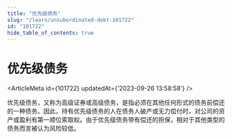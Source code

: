 ```yaml
---
title: "优先级债务"
slug: "/learn/unsubordinated-debt-101722"
id: "101722"
hide_table_of_contents: true
---
```



# 优先级债务

<ArticleMeta id={101722} updatedAt={'2023-09-26 13:58:58'} />
<div className='border-solid border-b border-t-0 my-4 border-[var(--ifm-color-gray-300)]' />

优先级债务，又称为高级证券或高级债务，是指必须在其他任何形式的债务前偿还的一种债务。因此，持有优先级债务的人在债务人破产或无力偿付时，对公司的资产或盈利有第一顺位索取权。由于优先级债务带有偿还的担保，相对于其他类型的债务而言被认为风险较低。
